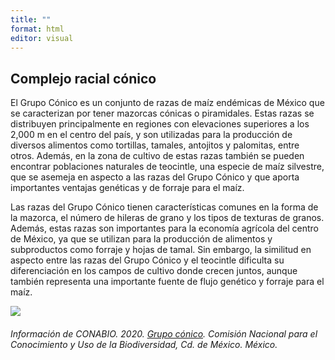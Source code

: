 ```yaml
---
title: ""
format: html
editor: visual
---
```


## Complejo racial cónico

El Grupo Cónico es un conjunto de razas de maíz endémicas de México que se caracterizan por tener mazorcas cónicas o piramidales. Estas razas se distribuyen principalmente en regiones con elevaciones superiores a los 2,000 m en el centro del país, y son utilizadas para la producción de diversos alimentos como tortillas, tamales, antojitos y palomitas, entre otros. Además, en la zona de cultivo de estas razas también se pueden encontrar poblaciones naturales de teocintle, una especie de maíz silvestre, que se asemeja en aspecto a las razas del Grupo Cónico y que aporta importantes ventajas genéticas y de forraje para el maíz.

Las razas del Grupo Cónico tienen características comunes en la forma de la mazorca, el número de hileras de grano y los tipos de texturas de granos. Además, estas razas son importantes para la economía agrícola del centro de México, ya que se utilizan para la producción de alimentos y subproductos como forraje y hojas de tamal. Sin embargo, la similitud en aspecto entre las razas del Grupo Cónico y el teocintle dificulta su diferenciación en los campos de cultivo donde crecen juntos, aunque también representa una importante fuente de flujo genético y forraje para el maíz.

[![](maizConico.jpg){fig-alt="Muestra de maíz cónico"}](https://www.biodiversidad.gob.mx/diversidad/alimentos/maices/razas/grupo-conico/conico)

###### Información de CONABIO. 2020. [Grupo cónico](https://www.biodiversidad.gob.mx/diversidad/alimentos/maices/razas/grupo-conico). Comisión Nacional para el Conocimiento y Uso de la Biodiversidad, Cd. de México. México. 
